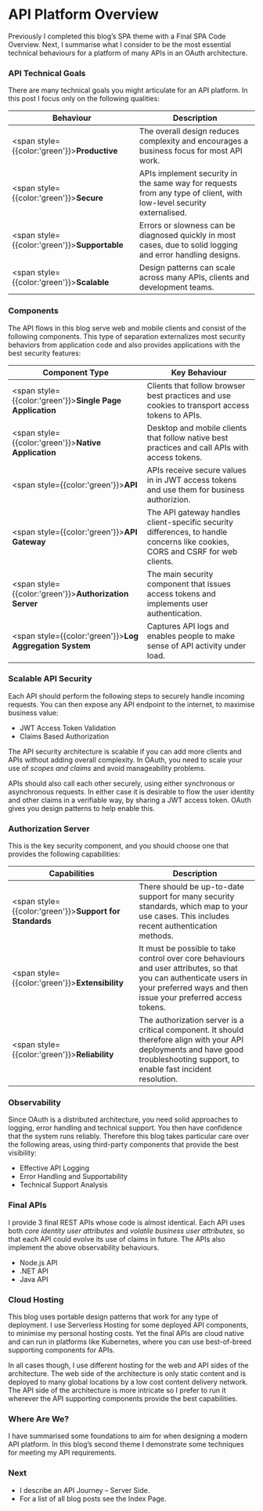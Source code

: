 # API Platform Overview

Previously I completed this blog’s SPA theme with a <Link href='/posts/reactjs-codingkeypoints'>Final SPA Code Overview</Link>. Next, I summarise what I consider to be the most essential technical behaviours for a platform of many APIs in an OAuth architecture.

### API Technical Goals

There are many technical goals you might articulate for an API platform. In this post I focus only on the following qualities:

| Behaviour | Description |
| --------- | ----------- |
| <span style={{color:'green'}}>**Productive**</span> | The overall design reduces complexity and encourages a business focus for most API work. |
| <span style={{color:'green'}}>**Secure**</span> | APIs implement security in the same way for requests from any type of client, with low-level security externalised. |
| <span style={{color:'green'}}>**Supportable**</span> | Errors or slowness can be diagnosed quickly in most cases, due to solid logging and error handling designs. |
| <span style={{color:'green'}}>**Scalable**</span> | Design patterns can scale across many APIs, clients and development teams. |

### Components

The API flows in this blog serve web and mobile clients and consist of the following components. This type of separation externalizes most security behaviors from application code and also provides applications with the best security features:

| Component Type | Key Behaviour |
| -------------- | ------------- |
| <span style={{color:'green'}}>**Single Page Application**</span> | Clients that follow browser best practices and use cookies to transport access tokens to APIs. |
| <span style={{color:'green'}}>**Native Application**</span> | Desktop and mobile clients that follow native best practices and call APIs with access tokens. |
| <span style={{color:'green'}}>**API**</span> | APIs receive secure values in in JWT access tokens and use them for business authorizion. |
| <span style={{color:'green'}}>**API Gateway**</span> | The API gateway handles client-specific security differences, to handle concerns like cookies, CORS and CSRF for web clients. |
| <span style={{color:'green'}}>**Authorization Server**</span> | The main security component that issues access tokens and implements user authentication. |
| <span style={{color:'green'}}>**Log Aggregation System**</span> | Captures API logs and enables people to make sense of API activity under load. |

### Scalable API Security

Each API should perform the following steps to securely handle incoming requests. You can then expose any API endpoint to the internet, to maximise business value:

- <Link href='/posts/jwt-access-token-validation'>JWT Access Token Validation</Link>
- <Link href='/posts/api-authorization-design'>Claims Based Authorization</Link>

The API security architecture is scalable if you can add more clients and APIs without adding overall complexity. In OAuth, you need to scale your use of *scopes and claims* and avoid manageability problems.

APIs should also call each other securely, using either synchronous or asynchronous requests. In either case it is desirable to flow the user identity and other claims in a verifiable way, by sharing a JWT access token. OAuth gives you design patterns to help enable this.

### Authorization Server

This is the key security component, and you should choose one that provides the following capabilities:

| Capabilities | Description |
| ------------ | ----------- |
| <span style={{color:'green'}}>**Support for Standards**</span> | There should be up-to-date support for many security standards, which map to your use cases. This includes recent authentication methods. |
| <span style={{color:'green'}}>**Extensibility**</span> | It must be possible to take control over core behaviours and user attributes, so that you can authenticate users in your preferred ways and then issue your preferred access tokens. |
| <span style={{color:'green'}}>**Reliability**</span> | The authorization server is a critical component. It should therefore align with your API deployments and have good troubleshooting support, to enable fast incident resolution. |

### Observability

Since OAuth is a distributed architecture, you need solid approaches to logging, error handling and technical support. You then have confidence that the system runs reliably. Therefore this blog takes particular care over the following areas, using third-party components that provide the best visibility:

- <Link href='/posts/effective-api-logging'>Effective API Logging</Link>
- <Link href='/posts/error-handling-and-supportability'>Error Handling and Supportability</Link>
- <Link href='/posts/api-technical-support-analysis'>Technical Support Analysis</Link>

### Final APIs

I provide 3 final REST APIs whose code is almost identical. Each API uses both *core identity user attributes* and *volatile business user attributes*, so that each API could evolve its use of claims in future. The APIs also implement the above observability behaviours.

- <Link href='/posts/api-architecture-node'>Node.js API</Link>
- <Link href='/posts/net-core-code-sample-overview'>.NET API</Link>
- <Link href='/posts/java-spring-boot-api-overview'>Java API</Link>



### Cloud Hosting

This blog uses portable design patterns that work for any type of deployment. I use <Link href='/posts/cloud-hosting'>Serverless Hosting</Link> for some deployed API components, to minimise my personal hosting costs. Yet the final APIs are cloud native and can run in platforms like Kubernetes, where you can use best-of-breed supporting components for APIs.

In all cases though, I use different hosting for the web and API sides of the architecture. The web side of the architecture is only static content and is deployed to many global locations by a low cost content delivery network. The API side of the architecture is more intricate so I prefer to run it wherever the API supporting components provide the best capabilities.

### Where Are We?

I have summarised some foundations to aim for when designing a modern API platform. In this blog’s second theme I demonstrate some techniques for meeting my API requirements.

### Next

- I describe an <Link href='/posts/api-journey-server-side'>API Journey – Server Side</Link>.
- For a list of all blog posts see the <Link href='/posts/index'>Index Page</Link>.
